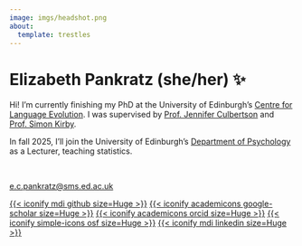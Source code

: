 ```yaml
---
image: imgs/headshot.png
about:
  template: trestles
---
```


# Elizabeth Pankratz (she/her) ✨

Hi!
I'm currently finishing my PhD at the University of Edinburgh's [Centre for Language Evolution](https://cle.ppls.ed.ac.uk).
I was supervised by [Prof. Jennifer Culbertson](http://jennifer-culbertson.github.io) and [Prof. Simon Kirby](https://www.simonkirby.net).

In fall 2025, I'll join the University of Edinburgh's [Department of Psychology](https://ppls.ed.ac.uk/psychology) as a Lecturer, teaching statistics.

<!-- [My CV (PDF)](documents/cv_engl.pdf){.btn .btn-outline-primary .btn role="button" target="_blank"} -->


<!-- ### Statistics -->

<!-- I'm trained in both Bayesian and frequentist statistics, and I'm very happy to be contacted for stats/methods consulting for your project. -->

<!-- LEL students at Edinburgh can book one-on-one stats chats with me [here](https://outlook.office.com/bookwithme/user/49afe80a7e344adb8ff5770868f0729d@sms.ed.ac.uk?anonymous&ep=plink). -->

<br>

<!-- ### Contact -->

[e.c.pankratz@sms.ed.ac.uk](mailto:e.c.pankratz@sms.ed.ac.uk)

[{{< iconify mdi github size=Huge >}}](https://github.com/elizabethpankratz/)
[{{< iconify academicons google-scholar size=Huge >}}](https://scholar.google.com/citations?user=EyIQz28AAAAJ)
[{{< iconify academicons orcid size=Huge >}}](https://orcid.org/0000-0001-8453-1105)
[{{< iconify simple-icons osf size=Huge >}}](https://osf.io/eag45/)
[{{< iconify mdi linkedin size=Huge >}}](http://linkedin.com/in/elizabethpankratz)
